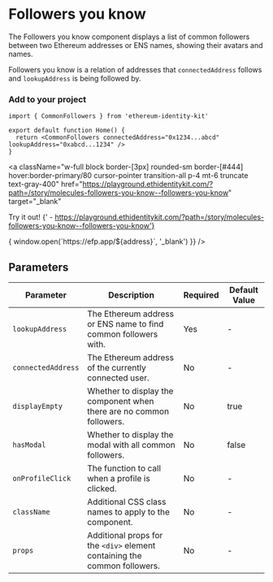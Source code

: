 
# Followers you know

The Followers you know component displays a list of common followers between two Ethereum addresses or ENS names, showing their avatars and names.

Followers you know is a relation of addresses that `connectedAddress` follows and `lookupAddress` is being followed by.

### Add to your project

```tsx copy
import { CommonFollowers } from 'ethereum-identity-kit'

export default function Home() {
  return <CommonFollowers connectedAddress="0x1234...abcd" lookupAddress="0xabcd...1234" />
}
```

<a
  className="w-full block border-[3px] rounded-sm border-[#444] hover:border-primary/80 cursor-pointer transition-all p-4 mt-6 truncate text-gray-400"
  href="https://playground.ethidentitykit.com/?path=/story/molecules-followers-you-know--followers-you-know"
  target="_blank"
>
  <span className="text-primary">Try it out!</span>
  <span className="text-gray-400">
    {' - https://playground.ethidentitykit.com/?path=/story/molecules-followers-you-know--followers-you-know'}
  </span>
</a>

<div className="w-full bg-[#222] border-[3px] rounded-sm border-[#444] p-8 mt-8 flex justify-center items-center">
  <CommonFollowers
    connectedAddress="0xc983ebc9db969782d994627bdffec0ae6efee1b3"
    lookupAddress="0x983110309620d911731ac0932219af06091b6744"
    onProfileClick={(address) => {
      window.open(`https://efp.app/${address}`, '_blank')
    }}
  />
</div>

## Parameters

| Parameter          | Description                                                               | Required | Default Value |
| ------------------ | ------------------------------------------------------------------------- | -------- | ------------- |
| `lookupAddress`    | The Ethereum address or ENS name to find common followers with.           | Yes      | -             |
| `connectedAddress` | The Ethereum address of the currently connected user.                     | No       | -             |
| `displayEmpty`     | Whether to display the component when there are no common followers.      | No       | true          |
| `hasModal`         | Whether to display the modal with all common followers.                   | No       | false         |
| `onProfileClick`   | The function to call when a profile is clicked.                           | No       | -             |
| `className`        | Additional CSS class names to apply to the component.                     | No       | -             |
| `props`            | Additional props for the `<div>` element containing the common followers. | No       | -             |
